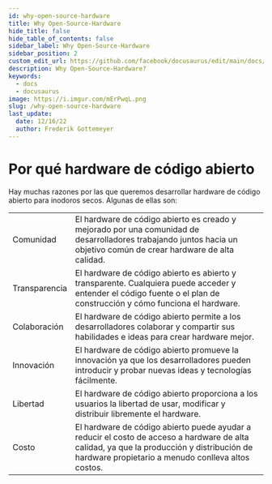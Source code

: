 ```yaml
---
id: why-open-source-hardware
title: Why Open-Source-Hardware
hide_title: false
hide_table_of_contents: false
sidebar_label: Why Open-Source-Hardware
sidebar_position: 2
custom_edit_url: https://github.com/facebook/docusaurus/edit/main/docs/api-doc-markdown.md
description: Why Open-Source-Hardware?
keywords:
  - docs
  - docusaurus
image: https://i.imgur.com/mErPwqL.png
slug: /why-open-source-hardware
last_update:
  date: 12/16/22
  author: Frederik Gottemeyer
---
```



# Por qué hardware de código abierto

Hay muchas razones por las que queremos desarrollar hardware de código abierto para inodoros secos. Algunas de ellas son:


|  |  |
| ----------- | ----------- |
| Comunidad | El hardware de código abierto es creado y mejorado por una comunidad de desarrolladores trabajando juntos hacia un objetivo común de crear hardware de alta calidad. |
| Transparencia | El hardware de código abierto es abierto y transparente. Cualquiera puede acceder y entender el código fuente o el plan de construcción y cómo funciona el hardware. |
| Colaboración | El hardware de código abierto permite a los desarrolladores colaborar y compartir sus habilidades e ideas para crear hardware mejor.|
| Innovación | El hardware de código abierto promueve la innovación ya que los desarrolladores pueden introducir y probar nuevas ideas y tecnologías fácilmente. |
| Libertad | El hardware de código abierto proporciona a los usuarios la libertad de usar, modificar y distribuir libremente el hardware.
| Costo | El hardware de código abierto puede ayudar a reducir el costo de acceso a hardware de alta calidad, ya que la producción y distribución de hardware propietario a menudo conlleva altos costos.

<Giscus />

